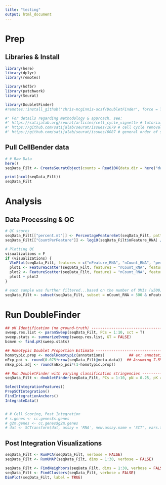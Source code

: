```yaml
---
title: "testing"
output: html_document
---
```


# Prep

## Libraries & Install
```r
library(here)
library(dplyr)
library(remotes)

library(hdf5r)
library(patchwork)
library(Seurat)

library(DoubletFinder)
#remotes::install_github('chris-mcginnis-ucsf/DoubletFinder', force = TRUE)

#' For details regarding methodology & approach, see:
#' https://satijalab.org/seurat/articles/cell_cycle_vignette # tutorial
#' https://github.com/satijalab/seurat/issues/1679 # cell cycle removal
#' https://github.com/satijalab/seurat/issues/6087 # general order of steps
```

## Pull CellBender data
```r
# # Raw Data
here()
seqData_Filt <- CreateSeuratObject(counts = Read10X(data.dir = here("data", "preprocessed", "GSM7747185_Chow-eWAT")), project = "Chow-eWAT")

print(ncol(seqData_Filt))
seqData_Filt
```

# Analysis

## Data Processing & QC
```r
# QC scores
seqData_Filt[["percent.mt"]] <- PercentageFeatureSet(seqData_Filt, pattern = "^MT-")/100
seqData_Filt[["CountPerFeature"]] <- log10(seqData_Filt$nFeature_RNA) / log10(seqData_Filt$nCount_RNA)

# Plotting QC
visualizations = F
if (visualizations) {
  VlnPlot(seqData_Filt, features = c("nFeature_RNA", "nCount_RNA", "percent.mt"), ncol = 3)
  plot1 <- FeatureScatter(seqData_Filt, feature1 = "nCount_RNA", feature2 = "percent.mt")
  plot2 <- FeatureScatter(seqData_Filt, feature1 = "nCount_RNA", feature2 = "nFeature_RNA")
  plot1 + plot2
}

# each sample was further filtered...based on the number of UMIs (≥500) and genes (≥250), mitochondrial ratio (<15%), and the number of genes detected per UMI (>0.8)
seqData_Filt <- subset(seqData_Filt, subset = nCount_RNA > 500 & nFeature_RNA > 250 & percent.mt < 0.15 & CountPerFeature > 0.8)
```

# Run DoubleFinder
```r
## pK Identification (no ground-truth) ---------------------------------------------------------------------------------------
sweep.res.list <- paramSweep(seqData_Filt, PCs = 1:10, sct = T)
sweep.stats <- summarizeSweep(sweep.res.list, GT = FALSE)
bcmvn <- find.pK(sweep.stats)

## Homotypic Doublet Proportion Estimate -------------------------------------------------------------------------------------
homotypic.prop <- modelHomotypic(annotations)           ## ex: annotations <- seqData_Filt@meta.data$ClusteringResults
nExp_poi <- round(0.075*nrow(seqData_Filt@meta.data))  ## Assuming 7.5% doublet formation rate - tailor for your dataset
nExp_poi.adj <- round(nExp_poi*(1-homotypic.prop))

## Run DoubletFinder with varying classification stringencies ----------------------------------------------------------------
seqData_Filt <- doubletFinder(seqData_Filt, PCs = 1:10, pN = 0.25, pK = 0.09, nExp = nExp_poi, reuse.pANN = NULL, sct = T)
```

```r
SelectIntegrationFeatures()
PrepSCTIntegration()
FindIntegrationAnchors()
IntegrateData()


# # Cell Scoring, Post Integration
# s.genes <- cc.genes$s.genes
# g2m.genes <- cc.genes$g2m.genes
# dat <- SCTransform(dat, assay = 'RNA', new.assay.name = 'SCT', vars.to.regress = c('percent.mt', 'nFeature_RNA', 'nCount_RNA', 'S.Score', 'G2M.Score'))
```

## Post Integration Visualizations
```r
seqData_Filt <- RunPCA(seqData_Filt, verbose = FALSE)
seqData_Filt <- RunUMAP(seqData_Filt, dims = 1:30, verbose = FALSE)

seqData_Filt <- FindNeighbors(seqData_Filt, dims = 1:30, verbose = FALSE)
seqData_Filt <- FindClusters(seqData_Filt, verbose = FALSE)
DimPlot(seqData_Filt, label = TRUE)
```